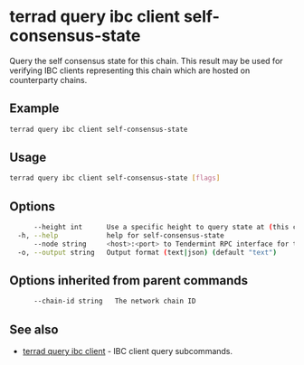 # terrad query ibc client self-consensus-state

Query the self consensus state for this chain. This result may be used for verifying IBC clients representing this chain which are hosted on counterparty chains.

## Example
```sh Terrad
terrad query ibc client self-consensus-state
```

## Usage

```sh Terrad
terrad query ibc client self-consensus-state [flags]
```

## Options

```sh Terrad
      --height int      Use a specific height to query state at (this can error if the node is pruning state)
  -h, --help            help for self-consensus-state
      --node string     <host>:<port> to Tendermint RPC interface for this chain (default "tcp://localhost:26657")
  -o, --output string   Output format (text|json) (default "text")
```

## Options inherited from parent commands

```sh Terrad
      --chain-id string   The network chain ID
```

## See also

* [terrad query ibc client](./terrad_query_ibc_client.mdx)	 - IBC client query subcommands.


